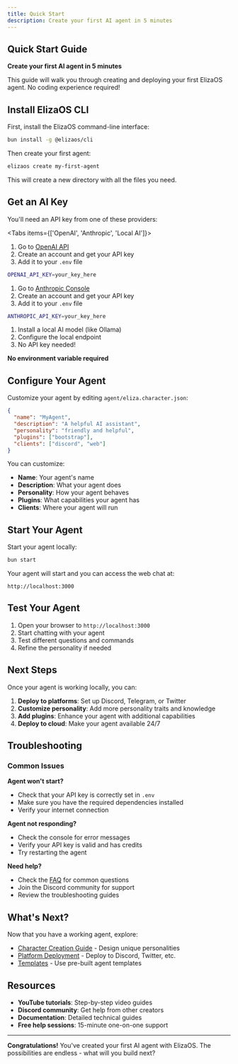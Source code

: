 ```yaml
---
title: Quick Start
description: Create your first AI agent in 5 minutes
---
```


## Quick Start Guide

**Create your first AI agent in 5 minutes**

This guide will walk you through creating and deploying your first ElizaOS agent. No coding
experience required!

<Steps>
<Step>

## Install ElizaOS CLI

First, install the ElizaOS command-line interface:

```bash
bun install -g @elizaos/cli
```

Then create your first agent:

```bash
elizaos create my-first-agent
```

This will create a new directory with all the files you need.

</Step>

<Step>

## Get an AI Key

You'll need an API key from one of these providers:

<Tabs items={['OpenAI', 'Anthropic', 'Local AI']}>
  <Tab value="OpenAI">
    
1. Go to [OpenAI API](https://platform.openai.com/api-keys)
2. Create an account and get your API key
3. Add it to your `.env` file

```bash
OPENAI_API_KEY=your_key_here
```

  </Tab>
  <Tab value="Anthropic">
    
1. Go to [Anthropic Console](https://console.anthropic.com/)
2. Create an account and get your API key
3. Add it to your `.env` file

```bash
ANTHROPIC_API_KEY=your_key_here
```

  </Tab>
  <Tab value="Local AI">
    
1. Install a local AI model (like Ollama)
2. Configure the local endpoint
3. No API key needed!

**No environment variable required**

  </Tab>
</Tabs>

</Step>

<Step>

## Configure Your Agent

Customize your agent by editing `agent/eliza.character.json`:

```json
{
  "name": "MyAgent",
  "description": "A helpful AI assistant",
  "personality": "friendly and helpful",
  "plugins": ["bootstrap"],
  "clients": ["discord", "web"]
}
```

You can customize:

- **Name**: Your agent's name
- **Description**: What your agent does
- **Personality**: How your agent behaves
- **Plugins**: What capabilities your agent has
- **Clients**: Where your agent will run

</Step>

<Step>

## Start Your Agent

Start your agent locally:

```bash
bun start
```

Your agent will start and you can access the web chat at:

```
http://localhost:3000
```

</Step>

<Step>

## Test Your Agent

1. Open your browser to `http://localhost:3000`
2. Start chatting with your agent
3. Test different questions and commands
4. Refine the personality if needed

</Step>
</Steps>

## Next Steps

Once your agent is working locally, you can:

1. **Deploy to platforms**: Set up Discord, Telegram, or Twitter
2. **Customize personality**: Add more personality traits and knowledge
3. **Add plugins**: Enhance your agent with additional capabilities
4. **Deploy to cloud**: Make your agent available 24/7

## Troubleshooting

### Common Issues

**Agent won't start?**

- Check that your API key is correctly set in `.env`
- Make sure you have the required dependencies installed
- Verify your internet connection

**Agent not responding?**

- Check the console for error messages
- Verify your API key is valid and has credits
- Try restarting the agent

**Need help?**

- Check the [FAQ](../faq) for common questions
- Join the Discord community for support
- Review the troubleshooting guides

## What's Next?

Now that you have a working agent, explore:

- [Character Creation Guide](../guides/character-creation) - Design unique personalities
- [Platform Deployment](../guides/deployment-railway) - Deploy to Discord, Twitter, etc.
- [Templates](../templates/) - Use pre-built agent templates

## Resources

- **YouTube tutorials**: Step-by-step video guides
- **Discord community**: Get help from other creators
- **Documentation**: Detailed technical guides
- **Free help sessions**: 15-minute one-on-one support

---

**Congratulations!** You've created your first AI agent with ElizaOS. The possibilities are
endless - what will you build next?
